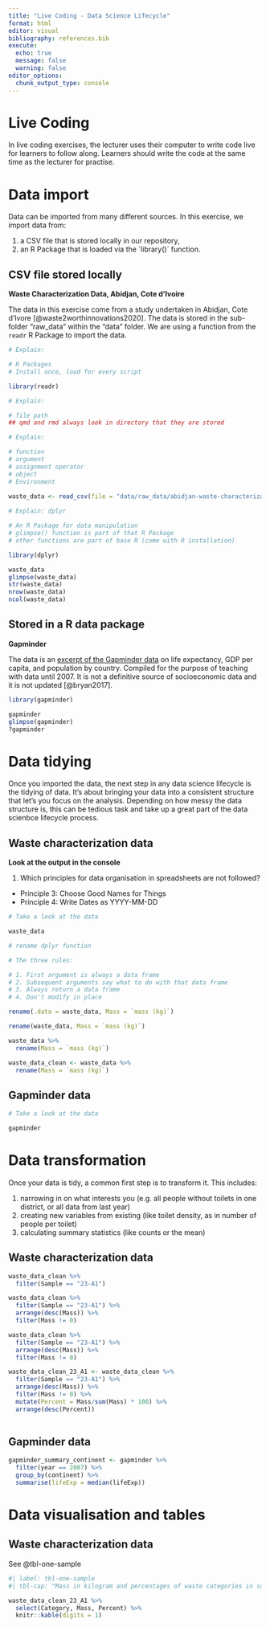 ```yaml
---
title: "Live Coding - Data Science Lifecycle"
format: html
editor: visual
bibliography: references.bib
execute:
  echo: true
  message: false
  warning: false
editor_options: 
  chunk_output_type: console
---
```


# Live Coding

In live coding exercises, the lecturer uses their computer to write code live for learners to follow along. Learners should write the code at the same time as the lecturer for practise.

# Data import

Data can be imported from many different sources. In this exercise, we import data from:

1.  a CSV file that is stored locally in our repository,
2.  an R Package that is loaded via the \`library()\` function.

## CSV file stored locally

**Waste Characterization Data, Abidjan, Cote d'Ivoire**

The data in this exercise come from a study undertaken in Abidjan, Cote d'Ivore [@waste2worthinnovations2020]. The data is stored in the sub-folder "raw_data" within the "data" folder. We are using a function from the `readr` R Package to import the data.

```r

# Explain:

# R Packages 
# Install once, load for every script

library(readr)

# Explain: 

# file path
## qmd and rmd always look in directory that they are stored

# Explain:

# function
# argument
# assignment operator
# object
# Environment
 
waste_data <- read_csv(file = "data/raw_data/abidjan-waste-characterization.csv")

```

```r

# Explain: dplyr

# An R Package for data manipulation
# glimpse() function is part of that R Package
# other functions are part of base R (come with R installation)

library(dplyr)

waste_data
glimpse(waste_data)
str(waste_data)
nrow(waste_data)
ncol(waste_data)

```

## Stored in a R data package

**Gapminder**

The data is an [excerpt of the Gapminder data](https://www.gapminder.org/data/documentation/) on life expectancy, GDP per capita, and population by country. Compiled for the purpose of teaching with data until 2007. It is not a definitive source of socioeconomic data and it is not updated [@bryan2017].

```r
library(gapminder)

gapminder
glimpse(gapminder)
?gapminder

```

# Data tidying

Once you imported the data, the next step in any data science lifecycle is the tidying of data. It's about bringing your data into a consistent structure that let's you focus on the analysis. Depending on how messy the data structure is, this can be tedious task and take up a great part of the data scienbce lifecycle process.

## Waste characterization data

**Look at the output in the console**

1.  Which principles for data organisation in spreadsheets are not followed?

-   Principle 3: Choose Good Names for Things
-   Principle 4: Write Dates as YYYY-MM-DD

```r

# Take a look at the data

waste_data 

# rename dplyr function

# The three rules:

# 1. First argument is always a data frame
# 2. Subsequent arguments say what to do with that data frame
# 3. Always return a data frame
# 4. Don't modify in place

rename(.data = waste_data, Mass = `mass (kg)`)

rename(waste_data, Mass = `mass (kg)`)

waste_data %>% 
  rename(Mass = `mass (kg)`)

waste_data_clean <- waste_data %>% 
  rename(Mass = `mass (kg)`)

```

## Gapminder data

```r

# Take a look at the data

gapminder 

```

# Data transformation

Once your data is tidy, a common first step is to transform it. This includes:

1.  narrowing in on what interests you (e.g. all people without toilets in one district, or all data from last year)
2.  creating new variables from existing (like toilet density, as in number of people per toilet)
3.  calculating summary statistics (like counts or the mean)

## Waste characterization data

```r

waste_data_clean %>% 
  filter(Sample == "23-A1") 

waste_data_clean %>% 
  filter(Sample == "23-A1") %>% 
  arrange(desc(Mass)) %>% 
  filter(Mass != 0)

waste_data_clean %>% 
  filter(Sample == "23-A1") %>% 
  arrange(desc(Mass)) %>% 
  filter(Mass != 0)

waste_data_clean_23_A1 <- waste_data_clean %>% 
  filter(Sample == "23-A1") %>% 
  arrange(desc(Mass)) %>% 
  filter(Mass != 0) %>% 
  mutate(Percent = Mass/sum(Mass) * 100) %>% 
  arrange(desc(Percent)) 
  
```

## Gapminder data

```r

gapminder_summary_continent <- gapminder %>% 
  filter(year == 2007) %>% 
  group_by(continent) %>% 
  summarise(lifeExp = median(lifeExp))

```

# Data visualisation and tables

## Waste characterization data

See @tbl-one-sample

```r
#| label: tbl-one-sample
#| tbl-cap: "Mass in kilogram and percentages of waste categories in sample 23-A1"

waste_data_clean_23_A1 %>%
  select(Category, Mass, Percent) %>% 
  knitr::kable(digits = 1)


```
